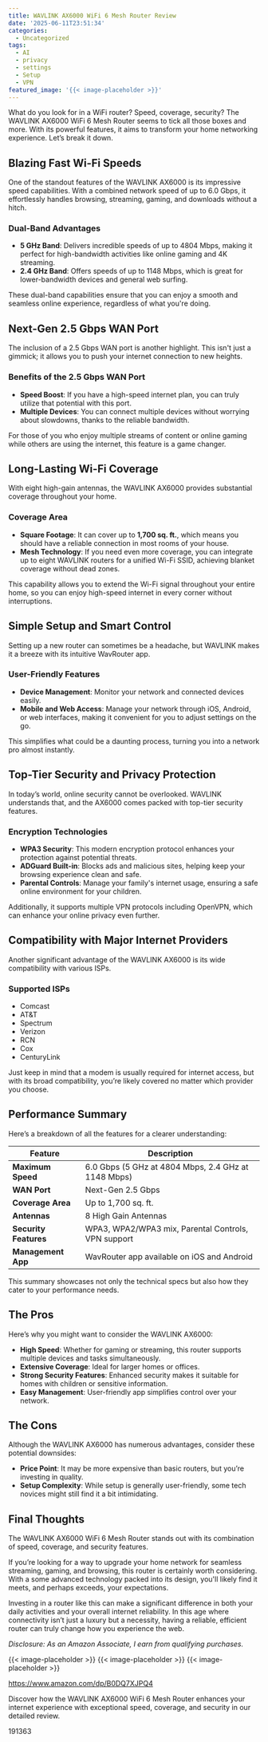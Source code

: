 ```yaml
---
title: WAVLINK AX6000 WiFi 6 Mesh Router Review
date: '2025-06-11T23:51:34'
categories:
  - Uncategorized
tags:
  - AI
  - privacy
  - settings
  - Setup
  - VPN
featured_image: '{{< image-placeholder >}}'
---
```


<p>What do you look for in a WiFi router? Speed, coverage, security? The WAVLINK AX6000 WiFi 6 Mesh Router seems to tick all those boxes and more. With its powerful features, it aims to transform your home networking experience. Let’s break it down.</p> <p><a rel="nofollow" target="_blank" title="WAVLINK AX6000 WiFi 6 Mesh Router with 2.5G Port, 2025 6.0 Gbps Gigabit Wireless Internet Router, Coverage 1,700 sq.ft., 8 High Gain Antennas, OpenVPN, WPA3, Parental Control, QoS" href="https://www.amazon.com/dp/B0DQ7XJPQ4?tag=8118903-20" style='text-decoration: none; box-shadow: none;'></a></p> <p><a rel="nofollow" target="_blank" title="Find your new WAVLINK AX6000 WiFi 6 Mesh Router with 2.5G Port, 2025 6.0 Gbps Gigabit Wireless Internet Router, Coverage 1,700 sq.ft., 8 High Gain Antennas, OpenVPN, WPA3, Parental Control, QoS on this page." href="https://www.amazon.com/dp/B0DQ7XJPQ4?tag=8118903-20" style='text-decoration: none; box-shadow: none;'></a></p> <h2>Blazing Fast Wi-Fi Speeds</h2> <p>One of the standout features of the WAVLINK AX6000 is its impressive speed capabilities. With a combined network speed of up to 6.0 Gbps, it effortlessly handles browsing, streaming, gaming, and downloads without a hitch.</p> <h3>Dual-Band Advantages</h3> <ul> <li> <strong>5 GHz Band</strong>: Delivers incredible speeds of up to 4804 Mbps, making it perfect for high-bandwidth activities like online gaming and 4K streaming.</li> <li> <strong>2.4 GHz Band</strong>: Offers speeds of up to 1148 Mbps, which is great for lower-bandwidth devices and general web surfing.</li> </ul> <p>These dual-band capabilities ensure that you can enjoy a smooth and seamless online experience, regardless of what you're doing.</p> <h2>Next-Gen 2.5 Gbps WAN Port</h2> <p>The inclusion of a 2.5 Gbps WAN port is another highlight. This isn't just a gimmick; it allows you to push your internet connection to new heights.</p> <h3>Benefits of the 2.5 Gbps WAN Port</h3> <ul> <li> <strong>Speed Boost</strong>: If you have a high-speed internet plan, you can truly utilize that potential with this port.</li> <li> <strong>Multiple Devices</strong>: You can connect multiple devices without worrying about slowdowns, thanks to the reliable bandwidth.</li> </ul> <p>For those of you who enjoy multiple streams of content or online gaming while others are using the internet, this feature is a game changer.</p> <p><a rel="nofollow" target="_blank" title="WAVLINK AX6000 WiFi 6 Mesh Router with 2.5G Port, 2025 6.0 Gbps Gigabit Wireless Internet Router, Coverage 1,700 sq.ft., 8 High Gain Antennas, OpenVPN, WPA3, Parental Control, QoS" href="https://www.amazon.com/dp/B0DQ7XJPQ4?tag=8118903-20" style='text-decoration: none; box-shadow: none;'></a></p> <p><a rel="nofollow" target="_blank" title="Click to view the WAVLINK AX6000 WiFi 6 Mesh Router with 2.5G Port, 2025 6.0 Gbps Gigabit Wireless Internet Router, Coverage 1,700 sq.ft., 8 High Gain Antennas, OpenVPN, WPA3, Parental Control, QoS." href="https://www.amazon.com/dp/B0DQ7XJPQ4?tag=8118903-20" style='text-decoration: none; box-shadow: none;'></a></p> </p><p></p><p><h2>Long-Lasting Wi-Fi Coverage</h2> <p>With eight high-gain antennas, the WAVLINK AX6000 provides substantial coverage throughout your home.</p> <h3>Coverage Area</h3> <ul> <li> <strong>Square Footage</strong>: It can cover up to <strong>1,700 sq. ft.</strong>, which means you should have a reliable connection in most rooms of your house.</li> <li> <strong>Mesh Technology</strong>: If you need even more coverage, you can integrate up to eight WAVLINK routers for a unified Wi-Fi SSID, achieving blanket coverage without dead zones.</li> </ul> <p>This capability allows you to extend the Wi-Fi signal throughout your entire home, so you can enjoy high-speed internet in every corner without interruptions.</p> <h2>Simple Setup and Smart Control</h2> <p>Setting up a new router can sometimes be a headache, but WAVLINK makes it a breeze with its intuitive WavRouter app.</p> <h3>User-Friendly Features</h3> <ul> <li> <strong>Device Management</strong>: Monitor your network and connected devices easily.</li> <li> <strong>Mobile and Web Access</strong>: Manage your network through iOS, Android, or web interfaces, making it convenient for you to adjust settings on the go.</li> </ul> <p>This simplifies what could be a daunting process, turning you into a network pro almost instantly.</p> <p><a rel="nofollow" target="_blank" title="WAVLINK AX6000 WiFi 6 Mesh Router with 2.5G Port, 2025 6.0 Gbps Gigabit Wireless Internet Router, Coverage 1,700 sq.ft., 8 High Gain Antennas, OpenVPN, WPA3, Parental Control, QoS" href="https://www.amazon.com/dp/B0DQ7XJPQ4?tag=8118903-20" style='text-decoration: none; box-shadow: none;'></a></p> <h2>Top-Tier Security and Privacy Protection</h2> <p>In today’s world, online security cannot be overlooked. WAVLINK understands that, and the AX6000 comes packed with top-tier security features.</p> <h3>Encryption Technologies</h3> <ul> <li> <strong>WPA3 Security</strong>: This modern encryption protocol enhances your protection against potential threats.</li> <li> <strong>ADGuard Built-in</strong>: Blocks ads and malicious sites, helping keep your browsing experience clean and safe.</li> <li> <strong>Parental Controls</strong>: Manage your family's internet usage, ensuring a safe online environment for your children.</li> </ul> <p>Additionally, it supports multiple VPN protocols including OpenVPN, which can enhance your online privacy even further.</p> <h2>Compatibility with Major Internet Providers</h2> <p>Another significant advantage of the WAVLINK AX6000 is its wide compatibility with various ISPs.</p> <h3>Supported ISPs</h3> <ul> <li>Comcast</li> <li>AT&T</li> <li>Spectrum</li> <li>Verizon</li> <li>RCN</li> <li>Cox</li> <li>CenturyLink</li> </ul> <p>Just keep in mind that a modem is usually required for internet access, but with its broad compatibility, you’re likely covered no matter which provider you choose.</p> <p><a rel="nofollow" target="_blank" title="WAVLINK AX6000 WiFi 6 Mesh Router with 2.5G Port, 2025 6.0 Gbps Gigabit Wireless Internet Router, Coverage 1,700 sq.ft., 8 High Gain Antennas, OpenVPN, WPA3, Parental Control, QoS" href="https://www.amazon.com/dp/B0DQ7XJPQ4?tag=8118903-20" style='text-decoration: none; box-shadow: none;'></a></p> <h2>Performance Summary</h2> <p>Here’s a breakdown of all the features for a clearer understanding:</p> <table> <thead> <tr> <th>Feature</th> <th>Description</th> </tr> </thead> <tbody> <tr> <td><strong>Maximum Speed</strong></td> <td>6.0 Gbps (5 GHz at 4804 Mbps, 2.4 GHz at 1148 Mbps)</td> </tr> <tr> <td><strong>WAN Port</strong></td> <td>Next-Gen 2.5 Gbps</td> </tr> <tr> <td><strong>Coverage Area</strong></td> <td>Up to 1,700 sq. ft.</td> </tr> <tr> <td><strong>Antennas</strong></td> <td>8 High Gain Antennas</td> </tr> <tr> <td><strong>Security Features</strong></td> <td>WPA3, WPA2/WPA3 mix, Parental Controls, VPN support</td> </tr> <tr> <td><strong>Management App</strong></td> <td>WavRouter app available on iOS and Android</td> </tr> </tbody> </table> <p>This summary showcases not only the technical specs but also how they cater to your performance needs.</p> <h2>The Pros</h2> <p>Here’s why you might want to consider the WAVLINK AX6000:</p> <ul> <li> <strong>High Speed</strong>: Whether for gaming or streaming, this router supports multiple devices and tasks simultaneously.</li> <li> <strong>Extensive Coverage</strong>: Ideal for larger homes or offices.</li> <li> <strong>Strong Security Features</strong>: Enhanced security makes it suitable for homes with children or sensitive information.</li> <li> <strong>Easy Management</strong>: User-friendly app simplifies control over your network.</li> </ul> <p><a rel="nofollow" target="_blank" title="WAVLINK AX6000 WiFi 6 Mesh Router with 2.5G Port, 2025 6.0 Gbps Gigabit Wireless Internet Router, Coverage 1,700 sq.ft., 8 High Gain Antennas, OpenVPN, WPA3, Parental Control, QoS" href="https://www.amazon.com/dp/B0DQ7XJPQ4?tag=8118903-20" style='text-decoration: none; box-shadow: none;'></a></p> <h2>The Cons</h2> <p>Although the WAVLINK AX6000 has numerous advantages, consider these potential downsides:</p> <ul> <li> <strong>Price Point</strong>: It may be more expensive than basic routers, but you’re investing in quality.</li> <li> <strong>Setup Complexity</strong>: While setup is generally user-friendly, some tech novices might still find it a bit intimidating.</li> </ul> <h2>Final Thoughts</h2> <p>The WAVLINK AX6000 WiFi 6 Mesh Router stands out with its combination of speed, coverage, and security features.</p> <p>If you’re looking for a way to upgrade your home network for seamless streaming, gaming, and browsing, this router is certainly worth considering. With a some advanced technology packed into its design, you'll likely find it meets, and perhaps exceeds, your expectations.</p> <p>Investing in a router like this can make a significant difference in both your daily activities and your overall internet reliability. In this age where connectivity isn’t just a luxury but a necessity, having a reliable, efficient router can truly change how you experience the web.</p> <p><a rel="nofollow" target="_blank" title="See the WAVLINK AX6000 WiFi 6 Mesh Router with 2.5G Port, 2025 6.0 Gbps Gigabit Wireless Internet Router, Coverage 1,700 sq.ft., 8 High Gain Antennas, OpenVPN, WPA3, Parental Control, QoS in detail." href="https://www.amazon.com/dp/B0DQ7XJPQ4?tag=8118903-20" style='text-decoration: none; box-shadow: none;'></a></p> <p><i>Disclosure: As an Amazon Associate, I earn from qualifying purchases.</i></p>
{{< image-placeholder >}}
{{< image-placeholder >}}
{{< image-placeholder >}}




https://www.amazon.com/dp/B0DQ7XJPQ4

Discover how the WAVLINK AX6000 WiFi 6 Mesh Router enhances your internet experience with exceptional speed, coverage, and security in our detailed review.

191363
